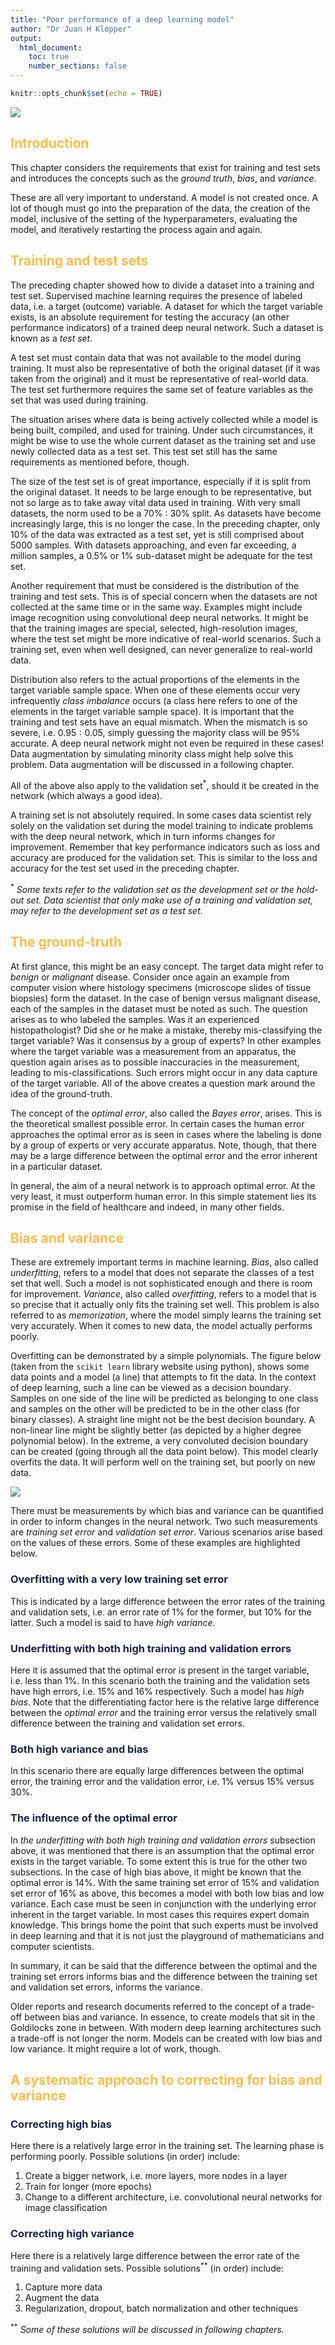 ---
title: "Poor performance of a deep learning model"
author: "Dr Juan H Klopper"
output:
  html_document:
    toc: true
    number_sections: false
---

```{r setup, include=FALSE}
knitr::opts_chunk$set(echo = TRUE)
```

<style type="text/css">
h1 {
    color:#1a2451;
}
h2 {
    color:#ffbd4a;
}
h3 {
    color:#1a2451;
}
</style>

![](KRG elegant logo for light BG.png)

## Introduction

This chapter considers the requirements that exist for training and test sets and introduces the concepts such as the _ground truth_, _bias_, and _variance_.

These are all very important to understand.  A model is not created once.  A lot of though must go into the preparation of the data, the creation of the model, inclusive of the setting of the hyperparameters, evaluating the model, and iteratively restarting the process again and again.

## Training and test sets

The preceding chapter showed how to divide a dataset into a training and test set.  Supervised machine learning requires the presence of labeled data, i.e. a target (outcome) variable.  A dataset for which the target variable exists, is an absolute requirement for testing the accuracy (an other performance indicators) of a trained deep neural network.  Such a dataset is known as a _test set_.

A test set must contain data that was not available to the model during training.  It must also be representative of both the original dataset (if it was taken from the original) and it must be representative of real-world data.  The test set furthermore requires the same set of feature variables as the set that was used during training.

The situation arises where data is being actively collected while a model is being built, compiled, and used for training.  Under such circumstances, it might be wise to use the whole current dataset as the training set and use newly collected data as a test set.  This test set still has the same requirements as mentioned before, though.

The size of the test set is of great importance, especially if it is split from the original dataset.  It needs to be large enough to be representative, but not so large as to take away vital data used in training.  With very small datasets, the norm used to be a $70$% : $30$% split.  As datasets have become increasingly large, this is no longer the case.  In the preceding chapter, only $10$% of the data was extracted as a test set, yet is still comprised about $5000$ samples.  With datasets approaching, and even far exceeding, a million samples, a $0.5$% or $1$% sub-dataset might be adequate for the test set.

Another requirement that must be considered is the distribution of the training and test sets.  This is of special concern when the datasets are not collected at the same time or in the same way.  Examples might include image recognition using convolutional deep neural networks.  It might be that the training images are special, selected, high-resolution images, where the test set might be more indicative of real-world scenarios.  Such a training set, even when well designed, can never generalize to real-world data.

Distribution also refers to the actual proportions of the elements in the target variable sample space.  When one of these elements occur very infrequently _class imbalance_ occurs (a class here refers to one of the elements in the target variable sample space).  It is important that the training and test sets have an equal mismatch.  When the mismatch is so severe, i.e. $0.95:0.05$, simply guessing the majority class will be $95$% accurate.  A deep neural network might not even be required in these cases!  Data augmentation by simulating minority class might help solve this problem.  Data augmentation will be discussed in a following chapter.

All of the above also apply to the validation set<sup>*</sup>, should it be created in the network (which always a good idea).

A training set is not absolutely required.  In some cases data scientist rely solely on the validation set during the model training to indicate problems with the deep neural network, which in turn informs changes for improvement.  Remember that key performance indicators such as loss and accuracy are produced for the validation set.  This is similar to the loss and accuracy for the test set used in the preceding chapter.

<sup>*</sup> _Some texts refer to the validation set as the development set or the hold-out set.  Data scientist that only make use of a training and validation set, may refer to the development set as a test set._

## The ground-truth

At first glance, this might be an easy concept.  The target data might refer to _benign_ or _malignant_ disease.  Consider once again an example from computer vision where histology specimens (microscope slides of tissue biopsies) form the dataset.  In the case of benign versus malignant disease, each of the samples in the dataset must be noted as such.  The question arises as to who labeled the samples.  Was it an experienced histopathologist?  Did she or he make a mistake, thereby mis-classifying the target variable?  Was it consensus by a group of experts?  In other examples where the target variable was a measurement from an apparatus, the question again arises as to possible inaccuracies in the measurement, leading to mis-classifications.  Such errors might occur in any data capture of the target variable.  All of the above creates a question mark around the idea of the ground-truth.

The concept of the _optimal error_, also called the _Bayes error_, arises.  This is the theoretical smallest possible error.  In certain cases the human error approaches the optimal error as is seen in cases where the labeling is done by a group of experts or very accurate apparatus.  Note, though, that there may be a large difference between the optimal error and the error inherent in a particular dataset.

In general, the aim of a neural network is to approach optimal error.  At the very least, it must outperform human error.  In this simple statement lies its promise in the field of healthcare and indeed, in many other fields.

## Bias and variance

These are extremely important terms in machine learning.  _Bias_, also called _underfitting_, refers to a model that does not separate the classes of a test set that well.  Such a model is not sophisticated enough and there is room for improvement.   _Variance_, also called _overfitting_, refers to a model that is so precise that it actually only fits the training set well. This problem is also referred to as _memorization_, where the model simply learns the training set very accurately.  When it comes to new data, the model actually performs poorly.

Overfitting can be demonstrated by a simple polynomials.  The figure below (taken from the `scikit learn` library website using python), shows some data points and a model (a line) that attempts to fit the data.  In the context of deep learning, such a line can be viewed as a decision boundary.  Samples on one side of the line will be predicted as belonging to one class and samples on the other will be predicted to be in the other class (for binary classes).  A straight line might not be the best decision boundary.  A non-linear line might be slightly better (as depicted by a higher degree polynomial below).  In the extreme, a very convoluted decision boundary can be created (going through all the data point below).  This model clearly overfits the data.  It will perform well on the training set, but poorly on new data.

![](Overfitting.png)

There must be measurements by which bias and variance can be quantified in order to inform changes in the neural network.  Two such measurements are _training set error_ and _validation set error_.  Various scenarios arise based on the values of these errors.  Some of these examples are highlighted below.

### Overfitting with a very low training set error

This is indicated by a large difference between the error rates of the training and validation sets, i.e. an error rate of $1$% for the former, but $10$% for the latter.  Such a model is said to have _high variance_.

### Underfitting with both high training and validation errors

Here it is assumed that the optimal error is present in the target variable, i.e. less than $1$%.  In this scenario both the training and the validation sets have high errors, i.e. $15$% and $16$% respectively.  Such a model has _high bias_.  Note that the differentiating factor here is the relative large difference between the _optimal error_ and the training error versus the relatively small difference between the training and validation set errors.

### Both high variance and bias

In this scenario there are equally large differences between the optimal error, the training error and the validation error, i.e. $1$% versus $15$% versus $30$%.

### The influence of the optimal error

In _the underfitting with both high training and validation errors_ subsection above, it was mentioned that there is an assumption that the optimal error exists in the target variable.  To some extent this is true for the other two subsections.  In the case of high bias above, it might be known that the optimal error is $14$%.  With the same training set error of $15$% and validation set error of $16$% as above, this becomes a model with both low bias and low variance.  Each case must be seen in conjunction with the underlying error inherent in the target variable.  In most cases this requires expert domain knowledge.  This brings home the point that such experts must be involved in deep learning and that it is not just the playground of mathematicians and computer scientists.

In summary, it can be said that the difference between the optimal and the training set errors informs bias and the difference between the training set and validation set errors, informs the variance.

Older reports and research documents referred to the concept of a trade-off between bias and variance.  In essence, to create models that sit in the Goldilocks zone in between.  With modern deep learning architectures such a trade-off is not longer the norm.  Models can be created with low bias and low variance.  It might require a lot of work, though. 

## A systematic approach to correcting for bias and variance

### Correcting high bias

Here there is a relatively large error in the training set.  The learning phase is performing poorly.  Possible solutions (in order) include:

1. Create a bigger network, i.e. more layers, more nodes in a layer
2. Train for longer (more epochs)
3. Change to a different architecture, i.e. convolutional neural networks for image classification

### Correcting high variance

Here there is a relatively large difference between the error rate of the training and validation sets.  Possible solutions<sup>**</sup> (in order) include:

1. Capture more data
2. Augment the data
3. Regularization, dropout, batch normalization and other techniques 

<sup>**</sup> _Some of these solutions will be discussed in following chapters._